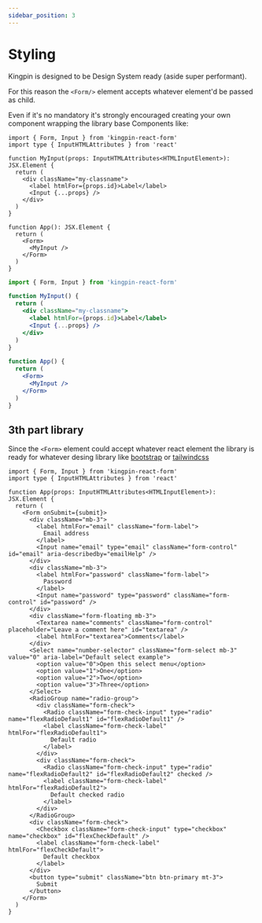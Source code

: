 ```yaml
---
sidebar_position: 3
---
```



# Styling

Kingpin is designed to be Design System ready (aside super performant).

For this reason the `<Form/>` element accepts whatever element'd be passed as child.

Even if it's no mandatory it's strongly encouraged creating your own component wrapping the library base
Components like:

<Tabs>
<TabItem value="typescript" label="Typescript">

```tsx
import { Form, Input } from 'kingpin-react-form'
import type { InputHTMLAttributes } from 'react'

function MyInput(props: InputHTMLAttributes<HTMLInputElement>): JSX.Element {
  return (
    <div className="my-classname">
      <label htmlFor={props.id}>Label</label>
      <Input {...props} />
    </div>
  )
}

function App(): JSX.Element {
  return (
    <Form>
      <MyInput />
    </Form>
  )
}
```

</TabItem>
<TabItem value="javascript" label="Javascript">

```jsx
import { Form, Input } from 'kingpin-react-form'

function MyInput() {
  return (
    <div className="my-classname">
      <label htmlFor={props.id}>Label</label>
      <Input {...props} />
    </div>
  )
}

function App() {
  return (
    <Form>
      <MyInput />
    </Form>
  )
}
```

</TabItem>
</Tabs>

## 3th part library

Since the `<Form>` element could accept whatever react element the library is ready for whatever
desing library like [bootstrap](https://getbootstrap.com/) or [tailwindcss](https://tailwindcss.com/)

<!-- TODO: add tailwind example -->

<Tabs>
<TabItem value="bootstrap" label="Bootstrap">

```tsx
import { Form, Input } from 'kingpin-react-form'
import type { InputHTMLAttributes } from 'react'

function App(props: InputHTMLAttributes<HTMLInputElement>): JSX.Element {
  return (
    <Form onSubmit={submit}>
      <div className="mb-3">
        <label htmlFor="email" className="form-label">
          Email address
        </label>
        <Input name="email" type="email" className="form-control" id="email" aria-describedby="emailHelp" />
      </div>
      <div className="mb-3">
        <label htmlFor="password" className="form-label">
          Password
        </label>
        <Input name="password" type="password" className="form-control" id="password" />
      </div>
      <div className="form-floating mb-3">
        <Textarea name="comments" className="form-control" placeholder="Leave a comment here" id="textarea" />
        <label htmlFor="textarea">Comments</label>
      </div>
      <Select name="number-selector" className="form-select mb-3" value="0" aria-label="Default select example">
        <option value="0">Open this select menu</option>
        <option value="1">One</option>
        <option value="2">Two</option>
        <option value="3">Three</option>
      </Select>
      <RadioGroup name="radio-group">
        <div className="form-check">
          <Radio className="form-check-input" type="radio" name="flexRadioDefault1" id="flexRadioDefault1" />
          <label className="form-check-label" htmlFor="flexRadioDefault1">
            Default radio
          </label>
        </div>
        <div className="form-check">
          <Radio className="form-check-input" type="radio" name="flexRadioDefault2" id="flexRadioDefault2" checked />
          <label className="form-check-label" htmlFor="flexRadioDefault2">
            Default checked radio
          </label>
        </div>
      </RadioGroup>
      <div className="form-check">
        <Checkbox className="form-check-input" type="checkbox" name="checkbox" id="flexCheckDefault" />
        <label className="form-check-label" htmlFor="flexCheckDefault">
          Default checkbox
        </label>
      </div>
      <button type="submit" className="btn btn-primary mt-3">
        Submit
      </button>
    </Form>
  )
}
```

</TabItem>
</Tabs>

